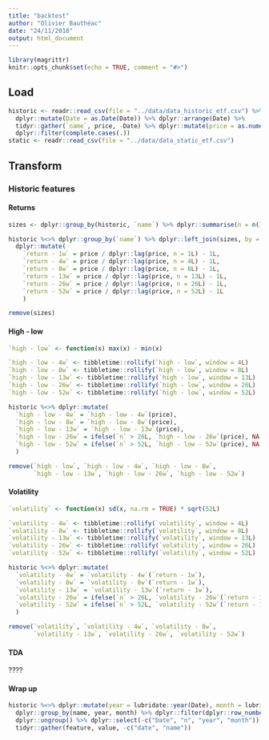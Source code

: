 ```yaml
---
title: "backtest"
author: "Olivier Bauthéac"
date: "24/11/2018"
output: html_document
---
```


```r
library(magrittr)
knitr::opts_chunk$set(echo = TRUE, comment = "#>")
```

## Load

```r
historic <- readr::read_csv(file = "../data/data_historic_etf.csv") %>%
  dplyr::mutate(Date = as.Date(Date)) %>% dplyr::arrange(Date) %>%
  tidyr::gather(`name`, price, -Date) %>% dplyr::mutate(price = as.numeric(price)) %>% 
  dplyr::filter(complete.cases(.))
static <- readr::read_csv(file = "../data/data_static_etf.csv")
```

## Transform

### Historic features

#### Returns
```r
sizes <- dplyr::group_by(historic, `name`) %>% dplyr::summarise(n = n())

historic %<>% dplyr::group_by(`name`) %>% dplyr::left_join(sizes, by = "name") %>%
  dplyr::mutate(
    `return - 1w` = price / dplyr::lag(price, n = 1L) - 1L,
    `return - 4w` = price / dplyr::lag(price, n = 4L) - 1L,
    `return - 8w` = price / dplyr::lag(price, n = 8L) - 1L,
    `return - 13w` = price / dplyr::lag(price, n = 13L) - 1L,
    `return - 26w` = price / dplyr::lag(price, n = 26L) - 1L,
    `return - 52w` = price / dplyr::lag(price, n = 52L) - 1L
    )

remove(sizes)
```

#### High - low
```r
`high - low` <- function(x) max(x) - min(x)

`high - low - 4w` <- tibbletime::rollify(`high - low`, window = 4L)
`high - low - 8w` <- tibbletime::rollify(`high - low`, window = 8L)
`high - low - 13w` <- tibbletime::rollify(`high - low`, window = 13L)
`high - low - 26w` <- tibbletime::rollify(`high - low`, window = 26L)
`high - low - 52w` <- tibbletime::rollify(`high - low`, window = 52L)

historic %<>% dplyr::mutate(
  `high - low - 4w` = `high - low - 4w`(price),
  `high - low - 8w` = `high - low - 8w`(price),
  `high - low - 13w` = `high - low - 13w`(price),
  `high - low - 26w` = ifelse(`n` > 26L, `high - low - 26w`(price), NA),
  `high - low - 52w` = ifelse(`n` > 52L, `high - low - 52w`(price), NA)
  )

remove(`high - low`, `high - low - 4w`, `high - low - 8w`, 
       `high - low - 13w`, `high - low - 26w`, `high - low - 52w`)
```

#### Volatility
```r
`volatility` <- function(x) sd(x, na.rm = TRUE) * sqrt(52L)

`volatility - 4w` <- tibbletime::rollify(`volatility`, window = 4L)
`volatility - 8w` <- tibbletime::rollify(`volatility`, window = 8L)
`volatility - 13w` <- tibbletime::rollify(`volatility`, window = 13L)
`volatility - 26w` <- tibbletime::rollify(`volatility`, window = 26L)
`volatility - 52w` <- tibbletime::rollify(`volatility`, window = 52L)

historic %<>% dplyr::mutate(
  `volatility - 4w` = `volatility - 4w`(`return - 1w`),
  `volatility - 8w` = `volatility - 8w`(`return - 1w`),
  `volatility - 13w` = `volatility - 13w`(`return - 1w`),
  `volatility - 26w` = ifelse(`n` > 26L, `volatility - 26w`(`return - 1w`), NA),
  `volatility - 52w` = ifelse(`n` > 52L, `volatility - 52w`(`return - 1w`), NA)
  )

remove(`volatility`, `volatility - 4w`, `volatility - 8w`, 
       `volatility - 13w`, `volatility - 26w`, `volatility - 52w`)
```

#### TDA
????
  

#### Wrap up
```r
historic %<>% dplyr::mutate(year = lubridate::year(Date), month = lubridate::month(Date), date = Date) %>%
  dplyr::group_by(name, year, month) %>% dplyr::filter(dplyr::row_number() == n()) %>% 
  dplyr::ungroup() %>% dplyr::select(-c("Date", "n", "year", "month")) %>% 
  tidyr::gather(feature, value, -c("date", "name"))
```









